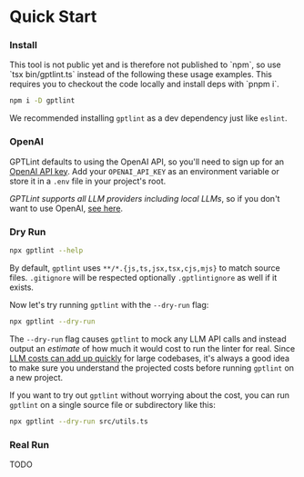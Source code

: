 
# Quick Start

<Steps>

### Install

<Callout type='error' emoji='⚠️'>
  This tool is not public yet and is therefore not published to `npm`, so use
  `tsx bin/gptlint.ts` instead of the following these usage examples. This
  requires you to checkout the code locally and install deps with `pnpm i`.
</Callout>

```sh npm2yarn
npm i -D gptlint
```

We recommended installing `gptlint` as a dev dependency just like `eslint`.

### OpenAI

GPTLint defaults to using the OpenAI API, so you'll need to sign up for an [OpenAI API key](https://platform.openai.com/docs/quickstart?context=node). Add your `OPENAI_API_KEY` as an environment variable or store it in a `.env` file in your project's root.

_GPTLint supports all LLM providers including local LLMs_, so if you don't want to use OpenAI, [see here](./llm-providers.md).

### Dry Run

```sh
npx gptlint --help
```

By default, `gptlint` uses `**/*.{js,ts,jsx,tsx,cjs,mjs}` to match source files. `.gitignore` will be respected optionally `.gptlintignore` as well if it exists.

Now let's try running `gptlint` with the `--dry-run` flag:

```sh
npx gptlint --dry-run
```

The `--dry-run` flag causes `gptlint` to mock any LLM API calls and instead output an _estimate_ of how much it would cost to run the linter for real. Since [LLM costs can add up quickly](../project/cost.md) for large codebases, it's always a good idea to make sure you understand the projected costs before running `gptlint` on a new project.

If you want to try out `gptlint` without worrying about the cost, you can run `gptlint` on a single source file or subdirectory like this:

```sh
npx gptlint --dry-run src/utils.ts
```

### Real Run

TODO

</Steps>
